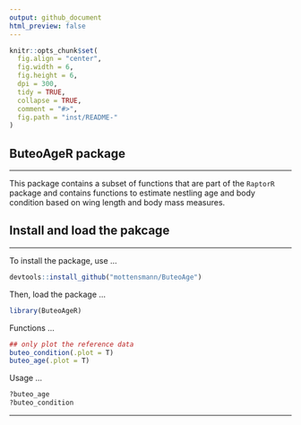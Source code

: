 ```yaml
---
output: github_document
html_preview: false
---
```


```r
knitr::opts_chunk$set(
  fig.align = "center",
  fig.width = 6,
  fig.height = 6,
  dpi = 300,
  tidy = TRUE,
  collapse = TRUE,
  comment = "#>",
  fig.path = "inst/README-"
)
```

## ButeoAgeR package
___

This package contains a subset of functions that are part of the `RaptorR` package and contains functions to estimate nestling age and body condition based on wing length and body mass measures. 

## Install and load the pakcage
___

To install the package, use ...

```r
devtools::install_github("mottensmann/ButeoAge")
```

Then, load the package  ...

```r
library(ButeoAgeR)
```

Functions ...

```r
## only plot the reference data
buteo_condition(.plot = T)
buteo_age(.plot = T)
```

Usage ...

```r
?buteo_age
?buteo_condition
```


___

